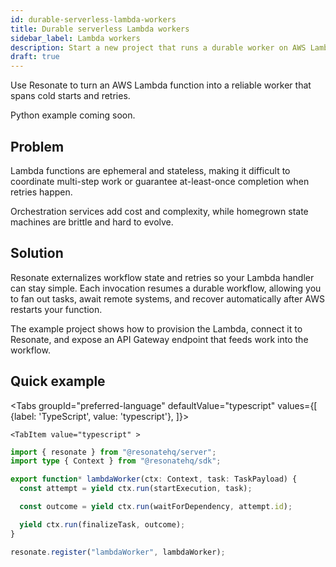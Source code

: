 ```yaml
---
id: durable-serverless-lambda-workers
title: Durable serverless Lambda workers
sidebar_label: Lambda workers
description: Start a new project that runs a durable worker on AWS Lambda without losing in-flight progress.
draft: true
---
```


Use Resonate to turn an AWS Lambda function into a reliable worker that spans cold starts and retries.

Python example coming soon.


<CloneRepoGrid>
  <CloneRepoCard
    sdk="TypeScript SDK"
    description="Durable serverless Lambda worker project example"
    link="https://github.com/resonatehq-examples/example-durable-serverless-lambda-workers-ts"
  />
</CloneRepoGrid>

## Problem

Lambda functions are ephemeral and stateless, making it difficult to coordinate multi-step work or guarantee at-least-once completion when retries happen.

Orchestration services add cost and complexity, while homegrown state machines are brittle and hard to evolve.

## Solution

Resonate externalizes workflow state and retries so your Lambda handler can stay simple. Each invocation resumes a durable workflow, allowing you to fan out tasks, await remote systems, and recover automatically after AWS restarts your function.

The example project shows how to provision the Lambda, connect it to Resonate, and expose an API Gateway endpoint that feeds work into the workflow.

## Quick example


<Tabs
    groupId="preferred-language"
    defaultValue="typescript"
    values={[
        {label: 'TypeScript', value: 'typescript'},
    ]}>

    <TabItem value="typescript" >

```typescript
import { resonate } from "@resonatehq/server";
import type { Context } from "@resonatehq/sdk";

export function* lambdaWorker(ctx: Context, task: TaskPayload) {
  const attempt = yield ctx.run(startExecution, task);

  const outcome = yield ctx.run(waitForDependency, attempt.id);

  yield ctx.run(finalizeTask, outcome);
}

resonate.register("lambdaWorker", lambdaWorker);
```

  </TabItem>

</Tabs>
